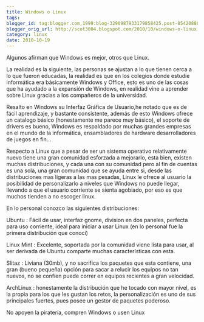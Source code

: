 ```yaml
---
title: Windows o Linux
tags:
blogger_id: tag:blogger.com,1999:blog-3290987933179858425.post-8542088883887158315
blogger_orig_url: http://scot3004.blogspot.com/2010/10/windows-o-linux.html
category: linux
date: 2010-10-19
---
```


Algunos afirman que Windows es mejor, otros que Linux.

La realidad es la siguiente, las personas se ajustan a lo que tienen cerca a lo que fueron educadas, la realidad es que en los colegios donde estudie informática era básicamente Windows y Office, esto es uno de las cosas que ha ayudado a la expansión de Windows, en realidad vine a aprender sobre Linux gracias a los compañeros de la universidad.


Resalto en Windows su Interfaz Gráfica de Usuario,he notado que es de fácil aprendizaje, y bastante consistente, además de esto Windows ofrece un catalogo básico (honestamente me parece muy básico), el soporte de drivers es bueno, Windows es respaldado por muchas grandes empresas en el mundo de la informática, ensambladores de hardware desarrolladores de juegos en fin...

Respecto a Linux que a pesar de ser un sistema operativo relativamente nuevo tiene una gran comunidad esforzada a mejorarlo, esta bien, existen muchas distribuciones, y cada una con su comunidad pero al fin de cuentas es una sola, una gran comunidad que se ayuda entre si, desde las distribuciones mas ligeras a las mas pesadas, Linux le ofrece al usuario la posibilidad de personalizarlo a niveles que Windows no puede llegar, llevando a que el usuario corriente se sienta agobiado, por eso es que muchos tienden a no escoger linux.

En lo personal conozco las siguientes distribuciones:

Ubuntu
: Fácil de usar, interfaz gnome, division en dos paneles, perfecta para uso corriente, ideal para iniciar a usar Linux (en lo personal fue la primera distribución que conocí)

Linux Mint
: Excelente, soportada por la comunidad viene lista para usar, al ser derivada de Ubuntu comparte muchas características con esta.

Slitaz
: Liviana (30mb), y no sacrifica los paquetes que esta contiene, una gran (bueno pequeña) opción para sacar a relucir los equipos no tan nuevos, no se confíen puede correr en equipos recientes a gran velocidad.

ArchLinux
: honestamente la distribución que he tocado con mayor nivel, es la propia para los que les gustan los retos, la personalización es uno de sus principales fuertes, pues posee un gestor de paquetes poderoso.

No apoyen la piratería, compren Windows o usen Linux
